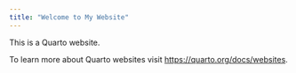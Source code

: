 ```yaml
---
title: "Welcome to My Website"
---
```


This is a Quarto website.

To learn more about Quarto websites visit <https://quarto.org/docs/websites>.
